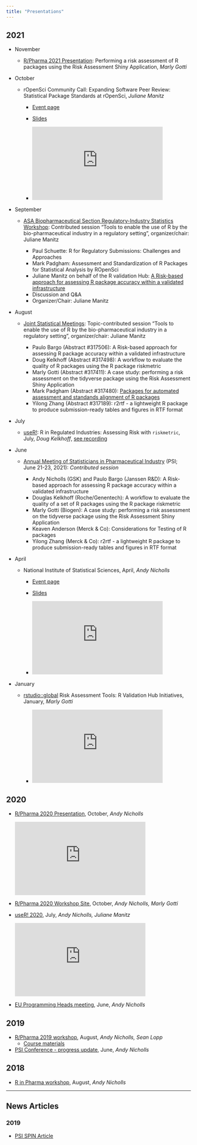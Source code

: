 ```yaml
---
title: "Presentations"
---
```


## 2021

-   November

    -   [R/Pharma 2021 Presentation](https://rinpharma.com/): Performing a risk assessment of R packages using the Risk Assessment Shiny Application, *Marly Gotti*

-   October

    -   rOpenSci Community Call: Expanding Software Peer Review: Statistical Package Standards at rOpenSci, *Juliane Manitz*

        -   [Event page](https://ropensci.org/commcalls/)

        -   [Slides](https://ropensci.org/pdfs/2021-10-26-stats-review02-manitz.pdf)

        -   <iframe src="https://player.vimeo.com/video/639727570?h=ecd78e8967" width="356" height="200" frameborder="0" allow="autoplay; fullscreen; picture-in-picture" allowfullscreen>

            </iframe>

-   September

    -   [ASA Biopharmaceutical Section Regulatory-Industry Statistics Workshop](https://ww2.amstat.org/meetings/biop/2021/): Contributed session "Tools to enable the use of R by the bio-pharmaceutical industry in a regulatory setting", organizer/chair: Juliane Manitz

        -   Paul Schuette: R for Regulatory Submissions: Challenges and Approaches
        -   Mark Padgham: Assessment and Standardization of R Packages for Statistical Analysis by ROpenSci
        -   Juliane Manitz on behalf of the R validation Hub: [A Risk-based approach for assessing R package accuracy within a validated infrastructure](/presentations/ASA_BIOP_Sept2021.pdf)
        -   Discussion and Q&A
        -   Organizer/Chair: Juliane Manitz

-   August

    -   [Joint Statistical Meetings](https://ww2.amstat.org/meetings/jsm/2021/): Topic-contributed session "Tools to enable the use of R by the bio-pharmaceutical industry in a regulatory setting", organizer/chair: Juliane Manitz

        -   Paulo Bargo (Abstract #317506): A Risk-based approach for assessing R package accuracy within a validated infrastructure
        -   Doug Kelkhoff (Abstract #317498): A workflow to evaluate the quality of R packages using the R package riskmetric
        -   Marly Gotti (Abstract #317411): A case study: performing a risk assessment on the tidyverse package using the Risk Assessment Shiny Application
        -   Mark Padgham (Abstract #317480): [Packages for automated assessment and standands alignment of R packages](https://mpadge.github.io/presentations/2021/JSM)
        -   Yilong Zhang (Abstract #317189): r2rtf - a lightweight R package to produce submission-ready tables and figures in RTF format

-   July

    -   [useR!](https://user2021.r-project.org/): R in Regulated Industries: Assessing Risk with `riskmetric`, July, *Doug Kelkhoff*, [see recording](https://www.youtube.com/watch?v=W7Eh6RD3r3c)

-   June

    -   [Annual Meeting of Statisticians in Pharmaceutical Industry](https://psiweb.org/conferences/about-the-conference) (PSI; June 21-23, 2021): *Contributed session*

        -   Andy Nicholls (GSK) and Paulo Bargo (Janssen R&D): A Risk-based approach for assessing R package accuracy within a validated infrastructure
        -   Douglas Kelkhoff (Roche/Genentech): A workflow to evaluate the quality of a set of R packages using the R package riskmetric
        -   Marly Gotti (Biogen): A case study: performing a risk assessment on the tidyverse package using the Risk Assessment Shiny Application
        -   Keaven Anderson (Merck & Co): Considerations for Testing of R packages
        -   Yilong Zhang (Merck & Co): r2rtf - a lightweight R package to produce submission-ready tables and figures in RTF format

-   April

    -   National Institute of Statistical Sciences, April, *Andy Nicholls*

        -   [Event page](https://www.niss.org/news/niss-merck-meet-discusses-open-source-software-pharma)

        -   [Slides](https://www.niss.org/file/niss202104andynichollspdf)

        -   <iframe width="356" height="200" src="https://www.youtube.com/embed/RkNtyBOkJk8" title="YouTube video player" frameborder="0" allow="accelerometer; autoplay; clipboard-write; encrypted-media; gyroscope; picture-in-picture" allowfullscreen>

            </iframe>

-   January

    -   [rstudio::global](https://www.rstudio.com/resources/rstudioglobal-2021/) Risk Assessment Tools: R Validation Hub Initiatives, January, *Marly Gotti*

        -   <iframe width="356" height="200" src="https://www.youtube.com/embed/4uVQXHpNmUQ" title="YouTube video player" frameborder="0" allow="accelerometer; autoplay; clipboard-write; encrypted-media; gyroscope; picture-in-picture" allowfullscreen>

            </iframe>

## 2020

-   [R/Pharma 2020 Presentation](https://pharmar.github.io/rpharma2020_pres/), October, *Andy Nicholls*

    <iframe width="356" height="200" src="https://www.youtube.com/embed/CFhXu0amNAw" title="YouTube video player" frameborder="0" allow="accelerometer; autoplay; clipboard-write; encrypted-media; gyroscope; picture-in-picture" allowfullscreen>

    </iframe>

-   [R/Pharma 2020 Workshop Site](https://pharmar.github.io/rpharma2020/), October, *Andy Nicholls, Marly Gotti*

-   [useR! 2020](https://youtu.be/WUVUjdqifJ8), July, *Andy Nicholls, Juliane Manitz*

    <iframe width="356" height="200" src="https://www.youtube.com/embed/WUVUjdqifJ8" frameborder="0" allow="accelerometer; autoplay; encrypted-media; gyroscope; picture-in-picture" allowfullscreen>

    </iframe>

-   [EU Programming Heads meeting](/presentations/eu_prog_heads.pdf), June, *Andy Nicholls*

## 2019

-   [R/Pharma 2019 workshop](/presentations/rpharma_2019.pdf), August, *Andy Nicholls, Sean Lopp*
    -   [Course materials](https://github.com/pharmaR/rpharma2019)
-   [PSI Conference - progress update](/presentations/validation_hub.pdf), June, *Andy Nicholls*

## 2018

-   [R in Pharma workshop](/presentations/R_Validation_Workshop.pdf), August, *Andy Nicholls*

------------------------------------------------------------------------

## News Articles

### 2019

-   [PSI SPIN Article](/presentations/spin_r_validation.pdf)
